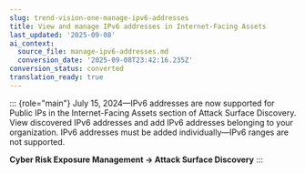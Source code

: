 ```yaml
---
slug: trend-vision-one-manage-ipv6-addresses
title: View and manage IPv6 addresses in Internet-Facing Assets
last_updated: '2025-09-08'
ai_context:
  source_file: manage-ipv6-addresses.md
  conversion_date: '2025-09-08T23:42:16.235Z'
conversion_status: converted
translation_ready: true
---
```


::: {role="main"}
July 15, 2024—IPv6 addresses are now supported for Public IPs in the Internet-Facing Assets section of Attack Surface Discovery. View discovered IPv6 addresses and add IPv6 addresses belonging to your organization. IPv6 addresses must be added individually—IPv6 ranges are not supported.

**Cyber Risk Exposure Management → Attack Surface Discovery**
:::
